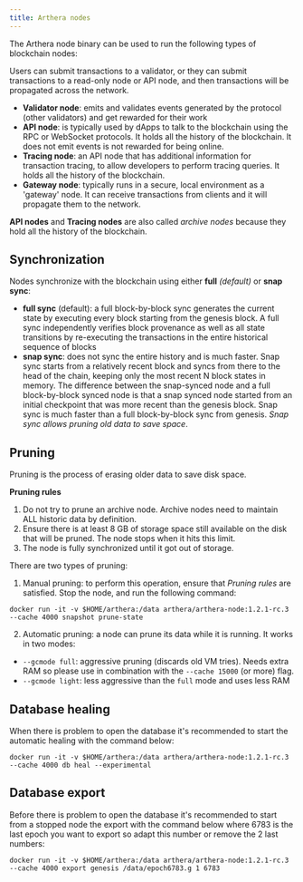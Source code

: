 ```yaml
---
title: Arthera nodes
---
```

The Arthera node binary can be used to run the following types of blockchain nodes:

Users can submit transactions to a validator, or they can submit transactions to a read-only node or API node, and then transactions will be propagated across the network.

- **Validator node**: emits and validates events generated by the protocol (other validators) and get rewarded for their work
- **API node**: is typically used by dApps to talk to the blockchain using the RPC or WebSocket protocols. It holds all the history of the blockchain. It does not emit events is not rewarded for being online.
- **Tracing node**: an API node that has additional information for transaction tracing, to allow developers to perform tracing queries. It holds all the history of the blockchain.
- **Gateway node**: typically runs in a secure, local environment as a 'gateway' node. It can receive transactions from clients and it will propagate them to the network.

**API nodes** and **Tracing nodes** are also called _archive nodes_ because they hold all the history of the blockchain.

## Synchronization
Nodes synchronize with the blockchain using either **full** _(default)_ or **snap sync**:

- **full sync** (default): a full block-by-block sync generates the current state by executing every block starting from the genesis block. A full sync independently verifies block provenance as well as all state transitions by re-executing the transactions in the entire historical sequence of blocks
- **snap sync**: does not sync the entire history and is much faster. Snap sync starts from a relatively recent block and syncs from there to the head of the chain, keeping only the most recent N block states in memory. The difference between the snap-synced node and a full block-by-block synced node is that a snap synced node started from an initial checkpoint that was more recent than the genesis block. Snap sync is much faster than a full block-by-block sync from genesis. _Snap sync allows pruning old data to save space_.

## Pruning
Pruning is the process of erasing older data to save disk space.

**Pruning rules**

1. Do not try to prune an archive node. Archive nodes need to maintain ALL historic data by definition.
2. Ensure there is at least 8 GB of storage space still available on the disk that will be pruned. The node stops when it hits this limit.
3. The node is fully synchronized until it got out of storage.

There are two types of pruning:

1. Manual pruning: to perform this operation, ensure that _Pruning rules_ are satisfied. Stop the node, and run the following command:

```shell
docker run -it -v $HOME/arthera:/data arthera/arthera-node:1.2.1-rc.3 --cache 4000 snapshot prune-state
```

2. Automatic pruning: a node can prune its data while it is running. It works in two modes:
  - `--gcmode full`: aggressive pruning (discards old VM tries). Needs extra RAM so please use in combination with the `--cache 15000` (or more) flag.
  - `--gcmode light`: less aggressive than the `full` mode and uses less RAM

## Database healing
When there is problem to open the database it's recommended to start the automatic healing with the command below:

```shell
docker run -it -v $HOME/arthera:/data arthera/arthera-node:1.2.1-rc.3 --cache 4000 db heal --experimental
```

## Database export
Before there is problem to open the database it's recommended to start from a stopped node the export with the command below where 6783 is the last epoch you want to export so adapt this number or remove the 2 last numbers:

```shell
docker run -it -v $HOME/arthera:/data arthera/arthera-node:1.2.1-rc.3 --cache 4000 export genesis /data/epoch6783.g 1 6783
```
